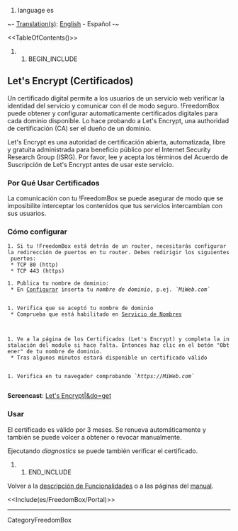 #language es

~- [[DebianWiki/EditorGuide#translation|Translation(s)]]: [[FreedomBox/Manual/LetsEncrypt|English]] - Español -~

<<TableOfContents()>>

## BEGIN_INCLUDE

== Let's Encrypt (Certificados) ==

Un certificado digital permite a los usuarios de un servicio web verificar la identidad del servicio y comunicar con él de modo seguro. !FreedomBox puede obtener y configurar automaticamente certificados digitales para cada dominio disponible. Lo hace probando a Let's Encrypt, una authoridad de certificación (CA) ser el dueño de un dominio.

Let's Encrypt es una autoridad de certificación abierta, automatizada, libre y gratuita administrada para beneficio público por el Internet Security Research Group (ISRG). Por favor, lee y acepta los términos del Acuerdo de Suscripción de Let's Encrypt antes de usar este servicio.

=== Por Qué Usar Certificados ===

La comunicación con tu !FreedomBox se puede asegurar de modo que se imposibilite interceptar los contenidos que tus servicios intercambian con sus usuarios. 

=== Cómo configurar ===

 1. Si tu !FreedomBox está detrás de un router, necesitarás configurar la redirección de puertos en tu router. Debes redirigir los siguientes puertos:
  * TCP 80 (http)
  * TCP 443 (https)

 1. Publica tu nombre de dominio:
  * En [[https://wiki.debian.org/es/FreedomBox/Manual/Configure|Configurar]] inserta tu ''nombre de dominio'', p.ej. ''`MiWeb.com`''
  {{attachment:LetsEncrypt-Configure.png|Let's Encrypt|width=800}}

 1. Verifica que se aceptó tu nombre de dominio
  * Comprueba que está habilitado en [[https://wiki.debian.org/es/FreedomBox/Manual/NameServices|Servicio de Nombres]]

  {{attachment:LetsEncrypt-NameServices.png|Let's Encrypt Name Services|width=800}}

 1. Ve a la página de los Certificados (Let's Encrypt) y completa la instalación del modulo si hace falta. Entonces haz clic en el botón "Obtener" de tu nombre de dominio.
  * Tras algunos minutos estará disponible un certificado válido
  {{attachment:LetsEncrypt.png|Let's Encrypt|width=800}}

 1. Verifica en tu navegador comprobando ''`https://MiWeb.com`''
  {{attachment:LetsEncrypt-Certificate.png|Let's Encrypt Certificate|width=800}}

'''Screencast''': [[attachment:Let's Encrypt.webm|Let's Encrypt|&do=get]]

=== Usar ===

El certificado es válido por 3 meses. Se renueva automáticamente y también se puede volcer a obtener o revocar manualmente.

Ejecutando ''diagnostics'' se puede también verificar el certificado.


## END_INCLUDE

Volver a la [[es/FreedomBox/Features|descripción de Funcionalidades]] o a las páginas del [[es/FreedomBox/Manual|manual]].


<<Include(es/FreedomBox/Portal)>>

----
CategoryFreedomBox
